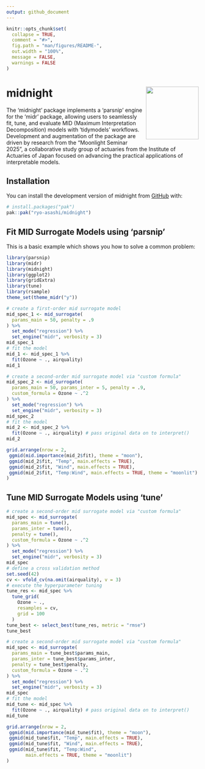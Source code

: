 ```yaml
---
output: github_document
---
```


<!-- README.md is generated from README.Rmd. Please edit that file -->

```r
knitr::opts_chunk$set(
  collapse = TRUE,
  comment = "#>",
  fig.path = "man/figures/README-",
  out.width = "100%",
  message = FALSE,
  warnings = FALSE
)
```

# midnight <img src="man/figures/logo.png" align="right" height="138"/>

<!-- badges: start -->

<!-- badges: end -->

The 'midnight' package implements a 'parsnip' engine for the 'midr' package, allowing users to seamlessly fit, tune, and evaluate MID (Maximum Interpretation Decomposition) models with 'tidymodels' workflows. Development and augmentation of the package are driven by research from the "Moonlight Seminar 2025", a collaborative study group of actuaries from the Institute of Actuaries of Japan focused on advancing the practical applications of interpretable models.

## Installation

You can install the development version of midnight from [GitHub](https://github.com/) with:

``` r
# install.packages("pak")
pak::pak("ryo-asashi/midnight")
```

## Fit MID Surrogate Models using 'parsnip'

This is a basic example which shows you how to solve a common problem:

```r
library(parsnip)
library(midr)
library(midnight)
library(ggplot2)
library(gridExtra)
library(tune)
library(rsample)
theme_set(theme_midr("y"))
```

```r
# create a first-order mid surrogate model
mid_spec_1 <- mid_surrogate(
  params_main = 50, penalty = .9
) %>%
  set_mode("regression") %>%
  set_engine("midr", verbosity = 3)
mid_spec_1
# fit the model
mid_1 <- mid_spec_1 %>%
  fit(Ozone ~ ., airquality)
mid_1
```

```r
# create a second-order mid surrogate model via "custom formula"
mid_spec_2 <- mid_surrogate(
  params_main = 50, params_inter = 5, penalty = .9,
  custom_formula = Ozone ~ .^2
) %>%
  set_mode("regression") %>%
  set_engine("midr", verbosity = 3)
mid_spec_2
# fit the model
mid_2 <- mid_spec_2 %>%
  fit(Ozone ~ ., airquality) # pass original data on to interpret()
mid_2
```

```r
grid.arrange(nrow = 2,
 ggmid(mid.importance(mid_2$fit), theme = "moon"),
 ggmid(mid_2$fit, "Temp", main.effects = TRUE),
 ggmid(mid_2$fit, "Wind", main.effects = TRUE),
 ggmid(mid_2$fit, "Temp:Wind", main.effects = TRUE, theme = "moonlit")
)
```

## Tune MID Surrogate Models using 'tune'

```r
# create a second-order mid surrogate model via "custom formula"
mid_spec <- mid_surrogate(
  params_main = tune(),
  params_inter = tune(),
  penalty = tune(),
  custom_formula = Ozone ~ .^2
) %>%
  set_mode("regression") %>%
  set_engine("midr", verbosity = 3)
mid_spec
# define a cross validation method
set.seed(42)
cv <- vfold_cv(na.omit(airquality), v = 3)
# execute the hyperparameter tuning
tune_res <- mid_spec %>%
  tune_grid(
    Ozone ~ .,
    resamples = cv,
    grid = 100
  )
tune_best <- select_best(tune_res, metric = "rmse")
tune_best
```

```r
# create a second-order mid surrogate model via "custom formula"
mid_spec <- mid_surrogate(
  params_main = tune_best$params_main,
  params_inter = tune_best$params_inter,
  penalty = tune_best$penalty,
  custom_formula = Ozone ~ .^2
) %>%
  set_mode("regression") %>%
  set_engine("midr", verbosity = 3)
mid_spec
# fit the model
mid_tune <- mid_spec %>%
  fit(Ozone ~ ., airquality) # pass original data on to interpret()
mid_tune
```

```r
grid.arrange(nrow = 2,
 ggmid(mid.importance(mid_tune$fit), theme = "moon"),
 ggmid(mid_tune$fit, "Temp", main.effects = TRUE),
 ggmid(mid_tune$fit, "Wind", main.effects = TRUE),
 ggmid(mid_tune$fit, "Temp:Wind",
       main.effects = TRUE, theme = "moonlit")
)
```
